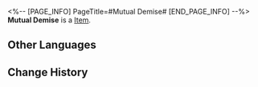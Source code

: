 <%-- [PAGE_INFO]
PageTitle=#Mutual Demise#
[END_PAGE_INFO] --%>
{{Item Infobox
|id          = 20016
|image       = Item Mutual Demise.png
|type        = 
|invCategory = Light Cone
|rarity      = 3
|effect      = Light Cone for the Path of {{Color|h|Destruction}}. The Light Cone ability is only effective for characters of this Path.
|description = A drop of strength condensed from time itself. All the seemingly insignificant moments come together to form the magnificent choir of fate.
}}
{{Description|''"How does one make perfect the past of a planet? Now &mdash; immediately &mdash; rend the planet asunder."''}}
'''Mutual Demise''' is a [[Item]].

==Other Languages==
{{Other Languages
|en   = Mutual Demise
|zhs  = 俱殁
|zht  = 俱歿
|ja   = {{Rubi|倶歿|くぼつ}}
|ko   = 전멸
|es   = Final mutuo
|fr   = Destruction mutuelle
|ru   = Совместная гибель
|th   = Mutual Demise
|vi   = Hủy Diệt Tất Cả
|de   = Gemeinsamer Untergang
|id   = Mutual Demise
|pt   = Morte Mútua
}}

==Change History==
{{Change History|1.0}}